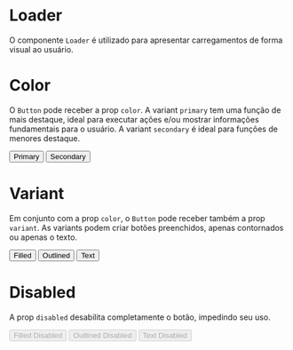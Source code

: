 

<Meta title='Data Input|Loader' component={Button} />

# Loader

O componente `Loader` é utilizado para apresentar carregamentos de forma visual ao usuário.

<Preview>
  <Story
    name='Base'
    parameters={{
      design: {
        type: 'figma',
        url: 'https://www.figma.com/file/O3bKxIcsj2rc1FNIRclJyT/Saturn-System?node-id=245%3A0'
      }
    }}
  >
    <ThemeProvider>
      <Loader size='big' variant='icon' />
      <Loader size='small' />
    </ThemeProvider>
  </Story>
</Preview>

# Color

O `Button` pode receber a prop `color`. A variant `primary` tem uma função de mais destaque, ideal para executar ações e/ou mostrar informações fundamentais para o usuário. A variant `secondary` é ideal para funções de menores destaque.

<Preview>
  <Story
    name='Color'
    parameters={{
      design: {
        type: 'figma',
        url: 'https://www.figma.com/file/O3bKxIcsj2rc1FNIRclJyT/Saturn-System?node-id=245%3A0'
      }
    }}
  >
    <ThemeProvider>
      <Button width={1 / 4}>Primary</Button>
      <Button width={1 / 4} color='secondary'>
        Secondary
      </Button>
    </ThemeProvider>
  </Story>
</Preview>

# Variant

Em conjunto com a prop `color`, o `Button` pode receber também a prop `variant`. As variants podem criar botões preenchidos, apenas contornados ou apenas o texto.

<Preview>
  <Story
    name='Variants'
    parameters={{
      design: {
        type: 'figma',
        url: 'https://www.figma.com/file/O3bKxIcsj2rc1FNIRclJyT/Saturn-System?node-id=245%3A0'
      }
    }}
  >
    <ThemeProvider>
      <Button width={1 / 3} variant='filled'>
        Filled
      </Button>
      <Button width={1 / 3} variant='outlined'>
        Outlined
      </Button>
      <Button width={1 / 3} variant='text'>
        Text
      </Button>
    </ThemeProvider>
  </Story>
</Preview>

# Disabled

A prop `disabled` desabilita completamente o botão, impedindo seu uso.

<Preview>
  <Story
    name='Disabled'
    parameters={{
      design: {
        type: 'figma',
        url: 'https://www.figma.com/file/O3bKxIcsj2rc1FNIRclJyT/Saturn-System?node-id=245%3A0'
      }
    }}
  >
    <ThemeProvider>
      <Button width={1 / 3} variant='filled' disabled>
        Filled Disabled
      </Button>
      <Button width={1 / 3} variant='outlined' disabled>
        Outlined Disabled
      </Button>
      <Button width={1 / 3} variant='text' disabled>
        Text Disabled
      </Button>
    </ThemeProvider>
  </Story>
</Preview>

<Props of={Button} />
